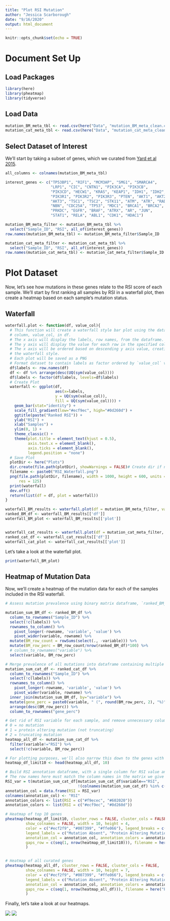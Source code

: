 ```yaml
---
title: "Plot RSI Mutation"
author: "Jessica Scarborough"
date: "9/16/2020"
output: html_document
---
```


```r
knitr::opts_chunk$set(echo = TRUE)
```

# Document Set Up

## Load Packages

```r

library(here)
library(pheatmap)
library(tidyverse)

```

## Load Data

```r

mutation_BM_meta_tbl <- read.csv(here("Data", "mutation_BM_meta_clean.csv"))
mutation_cat_meta_tbl <- read.csv(here("Data", "mutation_cat_meta_clean.csv"))


```


## Select Dataset of Interest

We'll start by taking a subset of genes, which we curated from [Yard et al 2015](https://www.sciencedirect.com/science/article/pii/S1053429615000569?casa_token=2MR_u4AOVPYAAAAA:x7BL4PpC9dX4ib87mUBYsfzCsn1n_duqD1ZE5w1R25s3hrUL5Qqb0ahSONB3k_KOXhrRFl2iSQ). 

```r


all_columns <- colnames(mutation_BM_meta_tbl) 

interest_genes <- c("TP53BP1", "RIF1", "MCM3AP", "SMG1", "SMARCA4",
                    "LRP1", "CIC", "CNTN1", "PIK3CA", "PIK3CB", 
                    "PIK3CD", "HECW1", "KRAS", "KEAP1", "IDH1", "IDH2",
                    "PIK3R1", "PIK3R2", "PIK3R3", "PTEN", "AKT1", "AKT2",
                    "AKT3", "TSC1", "TSC2", "STK11", "ATM", "ATR", "RAD50",
                    "NBN", "CDC25A", "TP53", "MDC1", "BRCA1", "BRCA2", "RAD51",
                    "PRKDC", "EGFR", "BRAF", "ATRX", "AR", "JUN",
                    "STAT1", "RELA", "ABL1", "CDK1", "HDAC1")

mutation_BM_meta_filter <- mutation_BM_meta_tbl %>%
  select("Sample_ID", "RSI", all_of(interest_genes))
row.names(mutation_BM_meta_tbl) <- mutation_BM_meta_filter$Sample_ID

mutation_cat_meta_filter <- mutation_cat_meta_tbl %>%
  select("Sample_ID", "RSI", all_of(interest_genes))
row.names(mutation_cat_meta_tbl) <- mutation_cat_meta_filter$Sample_ID


```



# Plot Dataset

Now, let's see how mutations in these genes relate to the RSI score of each sample. We'll start by first ranking all samples by RSI in a waterfall plot, then create a heatmap based on each sample's mutation status. 

## Waterfall

```r


waterfall.plot <- function(df, value_col){
  # This function will create a waterfall style bar plot using the data from a
  # column, value_col, in df.
  # The x axis will display the labels, row names, from the dataframe.
  # The y axis will display the value for each row in the specified column.
  # The x axis will be ordered based on descending y axis value, creating a
  # the waterfall style.
  # Each plot will be saved as a PNG
  # Format dataset to contain labels as factor ordered by `value_col` value
  df$labels <- row.names(df)
  df <- df %>% arrange(desc(UQ(sym(value_col))))
  df$labels <- factor(df$labels, levels=df$labels)
  # Create Plot
  waterfall <- ggplot(df, 
                      aes(x=labels, 
                      y = UQ(sym(value_col)), 
                      fill = UQ(sym(value_col)))) +
    geom_bar(stat="identity") + 
    scale_fill_gradient(low="#ecf9ec", high="#0d260d") +
    ggtitle(paste("Ranked RSI")) +
    ylab("RSI") +
    xlab("Samples") +
    ylim(0, 1) +
    theme_classic() +
    theme(plot.title = element_text(hjust = 0.5),
          axis.text.x = element_blank(),
          axis.ticks = element_blank(),
          legend.position = "none")
  # Save Plot
  plotDir <- here("Plots")
  dir.create(file.path(plotDir), showWarnings = FALSE)# Create dir if necessary
  filename <- paste0("RSI_Waterfall.png")
  png(file.path(plotDir, filename), width = 1000, height = 600, units = "px", 
      res = 125)
  print(waterfall)
  dev.off()
  return(list(df = df, plot = waterfall))
}

waterfall_BM_results <- waterfall.plot(df = mutation_BM_meta_filter, value_col = "RSI")
ranked_BM_df <- waterfall_BM_results[['df']]
waterfall_BM_plot <- waterfall_BM_results[['plot']]


waterfall_cat_results <- waterfall.plot(df = mutation_cat_meta_filter, value_col = "RSI")
ranked_cat_df <- waterfall_cat_results[['df']]
waterfall_cat_plot <- waterfall_cat_results[['plot']]


```

Let's take a look at the waterfall plot. 

```r
print(waterfall_BM_plot)
```


## Heatmap of Mutation Data

Now, we'll create a heatmap of the mutation data for each of the samples included in the RSI waterfall.

```r

# Assess mutation prevalence using binary matrix dataframe, `ranked_BM_df`. 

mutation_sum_BM_df <- ranked_BM_df %>%
  column_to_rownames("Sample_ID") %>%
  select(!c(labels)) %>%
  rownames_to_column() %>%
    pivot_longer(-rowname, 'variable', 'value') %>%
    pivot_wider(variable, rowname) %>%
  mutate(BM_row_count = rowSums(select(., -variable))) %>%
  mutate(BM_row_perc = BM_row_count/nrow(ranked_BM_df)*100) %>%
  # column_to_rownames("variable") %>%
  select(variable, BM_row_perc)

# Merge prevalence of all mutations into dataframe containing multiple mutation types, `ranked_cat_df`
mutation_sum_cat_df <- ranked_cat_df %>%
  column_to_rownames("Sample_ID") %>%
  select(!c(labels)) %>%
  rownames_to_column() %>%
    pivot_longer(-rowname, 'variable', 'value') %>%
    pivot_wider(variable, rowname) %>%
  inner_join(mutation_sum_BM_df, by="variable") %>%
  mutate(gene_perc = paste0(variable, " (", round(BM_row_perc, 2), "%)")) %>%
  arrange(desc(BM_row_perc)) %>%
  column_to_rownames("gene_perc")

# Get rid of RSI variable for each sample, and remove unnecessary columns. We now have a matrix of mutation status
# 0 = no mutation
# 1 = protein altering mutation (not truncating)
# 2 = truncating mutation
heatmap_all_df <- mutation_sum_cat_df %>%
  filter(variable!="RSI") %>%
  select(!c(variable, BM_row_perc))

# For plotting purposes, we'll also narrow this down to the genes with the highest mutation prevalence in this cohort
heatmap_df_limit10 <- head(heatmap_all_df, 10)

# Build RSI annotation dataframe, with a single column for RSI value and row names are sample IDs
# The row names here must match the column names in the matrix we give to the heatmap function
RSI_var = t(mutation_sum_cat_df[mutation_sum_cat_df$variable=="RSI", 
                                !(colnames(mutation_sum_cat_df) %in% c("variable", "BM_row_perc"))])
annotation_col = data.frame(RSI = RSI_var)
colnames(annotation_col) <- "RSI"
annotation_colors <- list(RSI = c("#f9ecec", "#602020"))
annotation_colors <- list(RSI = c("#ecf9ec", "#0d260d"))

# Heatmap of top 10 genes
pheatmap(heatmap_df_limit10, cluster_rows = FALSE, cluster_cols = FALSE,
         show_colnames = FALSE, width = 10, height = 4,
         color = c("#ecf2f9", "#007399", "#ffe066"), legend_breaks = c(0, 1, 2), 
         legend_labels = c("Mutation Absent", "Protein Altering Mutation", "Truncating Mutation"),
         annotation_col = annotation_col, annotation_colors = annotation_colors, 
         gaps_row = c(seq(1, nrow(heatmap_df_limit10))), filename = here("Plots", "mutation_heatmap_limit10.png")
         )


# Heatmap of all curated genes
pheatmap(heatmap_all_df, cluster_rows = FALSE, cluster_cols = FALSE,
         show_colnames = FALSE, width = 10, height = 7,
         color = c("#ecf2f9", "#007399", "#ffe066"), legend_breaks = c(0, 1, 2), 
         legend_labels = c("Mutation Absent", "Protein Altering Mutation", "Truncating Mutation"),
         annotation_col = annotation_col, annotation_colors = annotation_colors, 
         gaps_row = c(seq(1, nrow(heatmap_all_df))), filename = here("Plots", "mutation_heatmap.pdf")
         )

```

Finally, let's take a look at our heatmaps. 

![](../Plots/mutation_heatmap_limit10.png)
![](../Plots/mutation_heatmap.png)